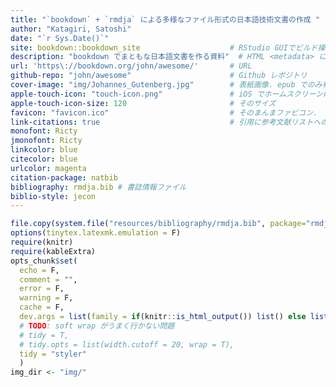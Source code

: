 ```yaml
---
title: "`bookdown` + `rmdja` による多様なファイル形式の日本語技術文書の作成 "
author: "Katagiri, Satoshi"
date: "`r Sys.Date()`"
site: bookdown::bookdown_site                    # RStudio GUIでビルド操作したい場合に必要
description: "bookdown でまともな日本語文書を作る資料"  # HTML <metadata> に出力されるサイト概要
url: 'https\://bookdown.org/john/awesome/'       # URL
github-repo: "john/awesome"                      # Github レポジトリ
cover-image: "img/Johannes_Gutenberg.jpg"        # 表紙画像. epub でのみ有効?
apple-touch-icon: "touch-icon.png"               # iOS でホームスクリーンに登録した際に見えるもの
apple-touch-icon-size: 120                       # そのサイズ
favicon: "favicon.ico"                           # そのまんまファビコン.
link-citations: true                             # 引用に参考文献リストへのハイパーリンクをつける
monofont: Ricty
jmonofont: Ricty
linkcolor: blue
citecolor: blue
urlcolor: magenta
citation-package: natbib
bibliography: rmdja.bib # 書誌情報ファイル
biblio-style: jecon
---
```


```r
file.copy(system.file("resources/bibliography/rmdja.bib", package="rmdja"), "./") # アンダースコア回避のためコピーするしかない
options(tinytex.latexmk.emulation = F)
require(knitr)
require(kableExtra)
opts_chunk$set(
  echo = F,
  comment = "",
  error = F,
  warning = F,
  cache = F,
  dev.args = list(family = if(knitr::is_html_output()) list() else list(family = "Noto Sans Serif CJK JP")),
  # TODO: soft wrap がうまく行かない問題
  # tidy = T,
  # tidy.opts = list(width.cutoff = 20, wrap = T),
  tidy = "styler"
  )
img_dir <- "img/"
```
